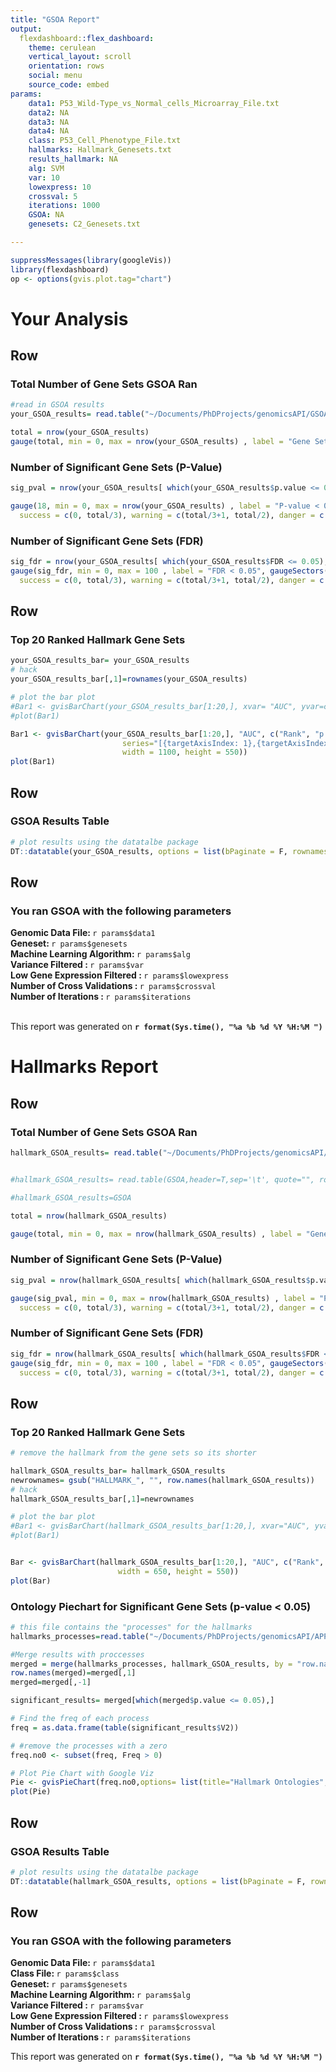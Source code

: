 ```yaml
---
title: "GSOA Report"
output: 
  flexdashboard::flex_dashboard:
    theme: cerulean
    vertical_layout: scroll
    orientation: rows
    social: menu
    source_code: embed
params: 
    data1: P53_Wild-Type_vs_Normal_cells_Microarray_File.txt
    data2: NA
    data3: NA
    data4: NA
    class: P53_Cell_Phenotype_File.txt
    hallmarks: Hallmark_Genesets.txt
    results_hallmark: NA
    alg: SVM
    var: 10
    lowexpress: 10
    crossval: 5
    iterations: 1000
    GSOA: NA
    genesets: C2_Genesets.txt

---
```


```r
suppressMessages(library(googleVis))
library(flexdashboard)
op <- options(gvis.plot.tag="chart")
```


# Your Analysis {data-icon="fa-user"}

Row {data-width=300}
-------------------------------------

### Total Number of Gene Sets GSOA Ran
```r

#read in GSOA results
your_GSOA_results= read.table("~/Documents/PhDProjects/genomicsAPI/GSOA_testing/GSOA_Test_Files/GSOA_P53_C2.txt",header=T,sep='\t', quote="", row.names = 1)

total = nrow(your_GSOA_results)
gauge(total, min = 0, max = nrow(your_GSOA_results) , label = "Gene Sets" )

```
    
### Number of Significant Gene Sets (P-Value)
    
```r
sig_pval = nrow(your_GSOA_results[ which(your_GSOA_results$p.value <= 0.05),])

gauge(18, min = 0, max = nrow(your_GSOA_results) , label = "P-value < 0.05", gaugeSectors(
  success = c(0, total/3), warning = c(total/3+1, total/2), danger = c(total/2+1, sig_pval)))

```

### Number of Significant Gene Sets (FDR)

```r
sig_fdr = nrow(your_GSOA_results[ which(your_GSOA_results$FDR <= 0.05),])
gauge(sig_fdr, min = 0, max = 100 , label = "FDR < 0.05", gaugeSectors(
  success = c(0, total/3), warning = c(total/3+1, total/2), danger = c(total/2+1, sig_pval)))
```

Row {data-height=575}
-------------------------------------

### Top 20 Ranked Hallmark Gene Sets

```r

your_GSOA_results_bar= your_GSOA_results
# hack
your_GSOA_results_bar[,1]=rownames(your_GSOA_results)

# plot the bar plot
#Bar1 <- gvisBarChart(your_GSOA_results_bar[1:20,], xvar= "AUC", yvar=c("Rank", "p.value"), options= list(fontSize=10.5, width = 1400, height = 550, title= "Top 20 Gene Sets", legend="right",hAxes="[{title:'Rank', titleTextStyle: {color: 'black', fontSize:14}}]", titleTextStyle="{color:'Black',fontName:'Arial',fontSize:18}",isStacked =  FALSE, chartArea= "{ width: '35%', height: '75%'}" ) )
#plot(Bar1)

Bar1 <- gvisBarChart(your_GSOA_results_bar[1:20,], "AUC", c("Rank", "p.value"),options=list(title= "Top 20 Gene Sets",
                         series="[{targetAxisIndex: 1},{targetAxisIndex:0}]",hAxis="{title:'P-value',   titleTextStyle:{color:'blue', fontSize:14}}" , titleTextStyle="{color:'Black',fontName:'Arial',fontSize:18}", chartArea= "{ width: '45%', height: '75%'}",
                         width = 1100, height = 550))
plot(Bar1)

```


Row {data-width=300}
-------------------------------------
### GSOA Results Table
```r

# plot results using the datatalbe package
DT::datatable(your_GSOA_results, options = list(bPaginate = F, rownames= T, bFilter= T, bInfo =T, bLengthChange =T))
```

Row {data-width=300}
-------------------------------------

### You ran GSOA with the following parameters 

 **Genomic Data File: **  `r params$data1 `         
 **Geneset: **  `r params$genesets`  
 **Machine Learning Algorithm: **  `r params$alg`  
 **Variance Filtered : **  `r params$var`  
 **Low Gene Expression Filtered : **   `r params$lowexpress`  
 **Number of Cross Validations : **  `r params$crossval`  
 **Number of Iterations : ** `r params$iterations`  

<br>
<i class="fa fa-calendar"></i>
This report was generated on **`r format(Sys.time(), "%a %b %d %Y %H:%M ")`** 









# Hallmarks Report {data-icon="fa-life-ring"}

Row {data-width=300}
-------------------------------------

### Total Number of Gene Sets GSOA Ran
```r

hallmark_GSOA_results= read.table("~/Documents/PhDProjects/genomicsAPI/Results/GSOA_P53_Hallmarks_1000.txt",header=T,sep='\t', quote="", row.names = 1)


#hallmark_GSOA_results= read.table(GSOA,header=T,sep='\t', quote="", row.names = 1)

#hallmark_GSOA_results=GSOA

total = nrow(hallmark_GSOA_results)

gauge(total, min = 0, max = nrow(hallmark_GSOA_results) , label = "Gene Sets" )

```
    
### Number of Significant Gene Sets (P-Value)
    
```r
sig_pval = nrow(hallmark_GSOA_results[ which(hallmark_GSOA_results$p.value <= 0.05),])

gauge(sig_pval, min = 0, max = nrow(hallmark_GSOA_results) , label = "P-value < 0.05", gaugeSectors(
  success = c(0, total/3), warning = c(total/3+1, total/2), danger = c(total/2+1, sig_pval)))

```

### Number of Significant Gene Sets (FDR)

```r
sig_fdr = nrow(hallmark_GSOA_results[ which(hallmark_GSOA_results$FDR <= 0.05),])
gauge(sig_fdr, min = 0, max = 100 , label = "FDR < 0.05", gaugeSectors(
  success = c(0, total/3), warning = c(total/3+1, total/2), danger = c(total/2+1, sig_pval)))
```


Row {data-height=575}
-------------------------------------

### Top 20 Ranked Hallmark Gene Sets

```r

# remove the hallmark from the gene sets so its shorter

hallmark_GSOA_results_bar= hallmark_GSOA_results
newrownames= gsub("HALLMARK_", "", row.names(hallmark_GSOA_results))
# hack
hallmark_GSOA_results_bar[,1]=newrownames

# plot the bar plot
#Bar1 <- gvisBarChart(hallmark_GSOA_results_bar[1:20,], xvar="AUC", yvar=c("Rank", "p.value"), options= list(fontSize=10.5, width = 650, height = 550, title= "Top 20 Gene Sets", legend="right",hAxes="[{title:'Rank', titleTextStyle: {color: 'black', fontSize:14}}]", titleTextStyle="{color:'Black',fontName:'Arial',fontSize:18}",isStacked =  FALSE, chartArea= "{ width: '40%', height: '75%'}" ))
#plot(Bar1)


Bar <- gvisBarChart(hallmark_GSOA_results_bar[1:20,], "AUC", c("Rank", "p.value"),options=list(title= "Top 20 Gene Sets", legend="bottom",series="[{targetAxisIndex: 1},{targetAxisIndex:0}]",hAxis="{title:'P-value',   titleTextStyle:{color:'blue', fontSize:14}}" , titleTextStyle="{color:'Black',fontName:'Arial',fontSize:18}", chartArea= "{ width: '40%', height: '75%'}" ,
                        width = 650, height = 550))
plot(Bar)

```


### Ontology Piechart for Significant Gene Sets (p-value < 0.05)

```r
# this file contains the "processes" for the hallmarks 
hallmarks_processes=read.table("~/Documents/PhDProjects/genomicsAPI/APPS/GSOA-app/doc/Hallmarks_Geneset_Processes.txt", header=F,sep='\t', quote="", row.names = 1)

#Merge results with proccesses
merged = merge(hallmarks_processes, hallmark_GSOA_results, by = "row.names")
row.names(merged)=merged[,1]
merged=merged[,-1]

significant_results= merged[which(merged$p.value <= 0.05),]

# Find the freq of each process
freq = as.data.frame(table(significant_results$V2))

# #remove the processes with a zero
freq.no0 <- subset(freq, Freq > 0) 

# Plot Pie Chart with Google Viz
Pie <- gvisPieChart(freq.no0,options= list(title="Hallmark Ontologies", is3D= F, width=500, height=600, fontSize=15, legend ='left', chartArea= "{left: 10, top: 75, width: '100%', height: '100%'}", titleTextStyle="{color:'Black',fontName:'Arial',fontSize:18}"))
plot(Pie)

```


Row {data-width=300}
-------------------------------------
### GSOA Results Table
```r

# plot results using the datatalbe package
DT::datatable(hallmark_GSOA_results, options = list(bPaginate = F, rownames= T, bFilter= T, bInfo =T, bLengthChange =T))
```


Row {data-width=300}
-------------------------------------

### You ran GSOA with the following parameters 

**Genomic Data File: **  `r params$data1 `         
**Class File: **  `r params$class`  
**Geneset: **  `r params$genesets`  
**Machine Learning Algorithm: **  `r params$alg`  
**Variance Filtered : **  `r params$var`  
**Low Gene Expression Filtered : **   `r params$lowexpress`  
**Number of Cross Validations : **  `r params$crossval`  
**Number of Iterations : ** `r params$iterations`  

<i class="fa fa-calendar"></i>
This report was generated on **`r format(Sys.time(), "%a %b %d %Y %H:%M ")`** 


